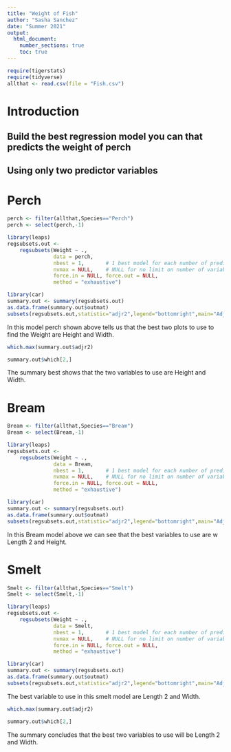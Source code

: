 ```yaml
---
title: "Weight of Fish"
author: "Sasha Sanchez"
date: "Summer 2021"
output: 
  html_document:
    number_sections: true
    toc: true
---
```



```r
require(tigerstats)
require(tidyverse)
allthat <- read.csv(file = "Fish.csv")
```

# Introduction

<!--In this section you explain what you are trying to show.  Where did the data come from?  What is the research or other question you are trying to answer?!-->

## Build the best regression model you can that predicts the weight of perch
## Using only two predictor variables  


# Perch

```r
perch <- filter(allthat,Species=="Perch")
perch <- select(perch,-1)
```



```r
library(leaps)
regsubsets.out <-
    regsubsets(Weight ~ .,
               data = perch,
               nbest = 1,       # 1 best model for each number of predictors
               nvmax = NULL,    # NULL for no limit on number of variables
               force.in = NULL, force.out = NULL,
               method = "exhaustive")

library(car)
summary.out <- summary(regsubsets.out)
as.data.frame(summary.out$outmat)
subsets(regsubsets.out,statistic="adjr2",legend="bottomright",main="Adjusted R^2")
```
  

In this model perch shown above tells us that the best two plots to use to find the Weight are Height and Width.

```r
which.max(summary.out$adjr2)
```



```r
summary.out$which[2,]
```

The summary best shows that the two variables to use are Height and Width.


# Bream

```r
Bream <- filter(allthat,Species=="Bream")
Bream <- select(Bream,-1)
```


```r
library(leaps)
regsubsets.out <-
    regsubsets(Weight ~ .,
               data = Bream,
               nbest = 1,       # 1 best model for each number of predictors
               nvmax = NULL,    # NULL for no limit on number of variables
               force.in = NULL, force.out = NULL,
               method = "exhaustive")

library(car)
summary.out <- summary(regsubsets.out)
as.data.frame(summary.out$outmat)
subsets(regsubsets.out,statistic="adjr2",legend="bottomright",main="Adjusted R^2")
```


In this Bream model above we can see that the best variables to use are w Length 2 and Height. 


# Smelt

```r
Smelt <- filter(allthat,Species=="Smelt")
Smelt <- select(Smelt,-1)
```



```r
library(leaps)
regsubsets.out <-
    regsubsets(Weight ~ .,
               data = Smelt,
               nbest = 1,       # 1 best model for each number of predictors
               nvmax = NULL,    # NULL for no limit on number of variables
               force.in = NULL, force.out = NULL,
               method = "exhaustive")

library(car)
summary.out <- summary(regsubsets.out)
as.data.frame(summary.out$outmat)
subsets(regsubsets.out,statistic="adjr2",legend="bottomright",main="Adjusted R^2")
```

The best variable to use in this smelt model are Length 2 and Width.



```r
which.max(summary.out$adjr2)
```


```r
summary.out$which[2,]
```


The summary concludes that the best two variables to use will be Length 2 and Width. 


